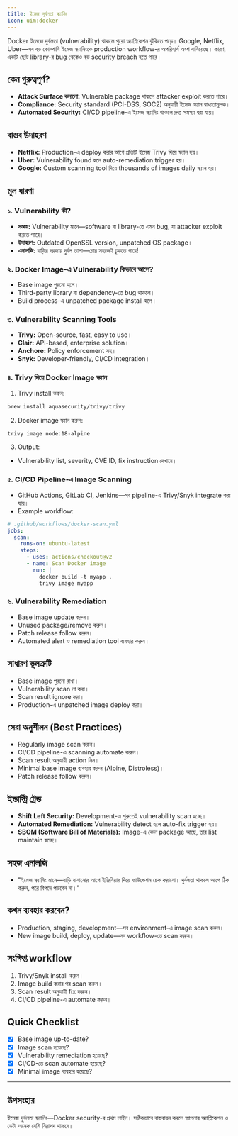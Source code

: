 ```yaml
---
title: ইমেজ দুর্বলতা স্ক্যানিং
icon: uim:docker
---
```


Docker ইমেজে দুর্বলতা (vulnerability) থাকলে পুরো অ্যাপ্লিকেশন ঝুঁকিতে পড়ে। Google, Netflix, Uber—সব বড় কোম্পানি ইমেজ স্ক্যানিংকে production workflow-র অপরিহার্য অংশ বানিয়েছে। কারণ, একটি ছোট library-র bug থেকেও বড় security breach হতে পারে।

## কেন গুরুত্বপূর্ণ?

- **Attack Surface কমানো:** Vulnerable package থাকলে attacker exploit করতে পারে।
- **Compliance:** Security standard (PCI-DSS, SOC2) অনুযায়ী ইমেজ স্ক্যান বাধ্যতামূলক।
- **Automated Security:** CI/CD pipeline-এ ইমেজ স্ক্যানিং থাকলে দ্রুত সমস্যা ধরা যায়।

## বাস্তব উদাহরণ

- **Netflix:** Production-এ deploy করার আগে প্রতিটি ইমেজ Trivy দিয়ে স্ক্যান হয়।
- **Uber:** Vulnerability found হলে auto-remediation trigger হয়।
- **Google:** Custom scanning tool দিয়ে thousands of images daily স্ক্যান হয়।

## মূল ধারণা

### ১. Vulnerability কী?

- **সংজ্ঞা:** Vulnerability মানে—software বা library-তে এমন bug, যা attacker exploit করতে পারে।
- **উদাহরণ:** Outdated OpenSSL version, unpatched OS package।
- **এনালজি:** বাড়ির দরজায় দুর্বল তালা—চোর সহজেই ঢুকতে পারে!

### ২. Docker Image-এ Vulnerability কিভাবে আসে?

- Base image পুরনো হলে।
- Third-party library বা dependency-তে bug থাকলে।
- Build process-এ unpatched package install হলে।

### ৩. Vulnerability Scanning Tools

- **Trivy:** Open-source, fast, easy to use।
- **Clair:** API-based, enterprise solution।
- **Anchore:** Policy enforcement সহ।
- **Snyk:** Developer-friendly, CI/CD integration।

### ৪. Trivy দিয়ে Docker Image স্ক্যান

1. Trivy install করুন:

```bash
brew install aquasecurity/trivy/trivy
```

2. Docker image স্ক্যান করুন:

```bash
trivy image node:18-alpine
```

3. Output:

- Vulnerability list, severity, CVE ID, fix instruction দেখাবে।

### ৫. CI/CD Pipeline-এ Image Scanning

- GitHub Actions, GitLab CI, Jenkins—সব pipeline-এ Trivy/Snyk integrate করা যায়।
- Example workflow:

```yaml
# .github/workflows/docker-scan.yml
jobs:
  scan:
    runs-on: ubuntu-latest
    steps:
      - uses: actions/checkout@v2
      - name: Scan Docker image
        run: |
          docker build -t myapp .
          trivy image myapp
```

### ৬. Vulnerability Remediation

- Base image update করুন।
- Unused package/remove করুন।
- Patch release follow করুন।
- Automated alert ও remediation tool ব্যবহার করুন।

## সাধারণ ভুলত্রুটি

- Base image পুরনো রাখা।
- Vulnerability scan না করা।
- Scan result ignore করা।
- Production-এ unpatched image deploy করা।

## সেরা অনুশীলন (Best Practices)

- Regularly image scan করুন।
- CI/CD pipeline-এ scanning automate করুন।
- Scan result অনুযায়ী action নিন।
- Minimal base image ব্যবহার করুন (Alpine, Distroless)।
- Patch release follow করুন।

## ইন্ডাস্ট্রি ট্রেন্ড

- **Shift Left Security:** Development-এ শুরুতেই vulnerability scan হচ্ছে।
- **Automated Remediation:** Vulnerability detect হলে auto-fix trigger হয়।
- **SBOM (Software Bill of Materials):** Image-এ কোন package আছে, তার list maintain হচ্ছে।

## সহজ এনালজি

- "ইমেজ স্ক্যানিং মানে—বাড়ি বানানোর আগে ইঞ্জিনিয়ার দিয়ে ফাউন্ডেশন চেক করানো। দুর্বলতা থাকলে আগে ঠিক করুন, পরে বিপদে পড়বেন না।"

## কখন ব্যবহার করবেন?

- Production, staging, development—সব environment-এ image scan করুন।
- New image build, deploy, update—সব workflow-তে scan করুন।

## সংক্ষিপ্ত workflow

1. Trivy/Snyk install করুন।
2. Image build করার পর scan করুন।
3. Scan result অনুযায়ী fix করুন।
4. CI/CD pipeline-এ automate করুন।

## Quick Checklist

- [x] Base image up-to-date?
- [x] Image scan হয়েছে?
- [x] Vulnerability remediation হয়েছে?
- [x] CI/CD-তে scan automate হয়েছে?
- [x] Minimal image ব্যবহার হয়েছে?

---

## উপসংহার

ইমেজ দুর্বলতা স্ক্যানিং—Docker security-র প্রথম লাইন। সঠিকভাবে বাস্তবায়ন করলে আপনার অ্যাপ্লিকেশন ও ডেটা অনেক বেশি নিরাপদ থাকবে।

